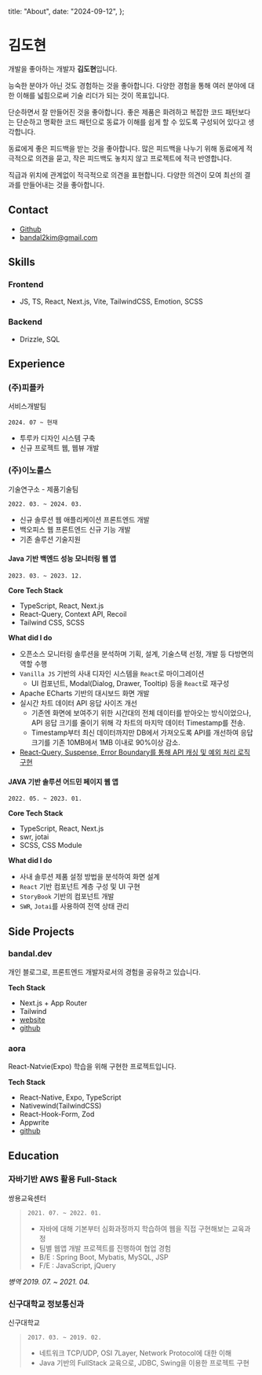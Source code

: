   title: "About",
  date: "2024-09-12",
};

# 김도현

개발을 좋아하는 개발자 **김도현**입니다.

능숙한 분야가 아닌 것도 경험하는 것을 좋아합니다. 다양한 경험을 통해 여러 분야에 대한 이해를 넓힘으로써 기술 리더가 되는 것이 목표입니다.

단순하면서 잘 만들어진 것을 좋아합니다. 좋은 제품은 화려하고 복잡한 코드 패턴보다는 단순하고 명확한 코드 패턴으로 동료가 이해를 쉽게 할 수 있도록 구성되어 있다고 생각합니다.

동료에게 좋은 피드백을 받는 것을 좋아합니다. 많은 피드백을 나누기 위해 동료에게 적극적으로 의견을 묻고, 작은 피드백도 놓치지 않고 프로젝트에 적극 반영합니다.

직급과 위치에 관계없이 적극적으로 의견을 표현합니다. 다양한 의견이 모여 최선의 결과를 만들어내는 것을 좋아합니다.

## Contact

- [Github](https://github.com/kdh379)
- [bandal2kim@gmail.com](mailto:bandal2kim@gmail.com)

## Skills

### Frontend

- JS, TS, React, Next.js, Vite, TailwindCSS, Emotion, SCSS

### Backend

- Drizzle, SQL

## Experience

### (주)피플카

서비스개발팀

`2024. 07 ~ 현재`

- 투루카 디자인 시스템 구축
- 신규 프로젝트 웹, 웹뷰 개발

### (주)이노룰스

기술연구소 - 제품기술팀

`2022. 03. ~ 2024. 03.`

- 신규 솔루션 웹 애플리케이션 프론트엔드 개발
- 백오피스 웹 프론트엔드 신규 기능 개발
- 기존 솔루션 기술지원

#### Java 기반 백엔드 성능 모니터링 웹 앱

`2023. 03. ~ 2023. 12.`

**Core Tech Stack**

- TypeScript, React, Next.js
- React-Query, Context API, Recoil
- Tailwind CSS, SCSS

**What did I do**

- 오픈소스 모니터링 솔루션을 분석하며 기획, 설계, 기술스택 선정, 개발 등 다방면의 역할 수행
- `Vanilla JS` 기반의 사내 디자인 시스템을 `React`로 마이그레이션
  - UI 컴포넌트, Modal(Dialog, Drawer, Tooltip) 등을 `React`로 재구성
- Apache ECharts 기반의 대시보드 화면 개발
- 실시간 차트 데이터 API 응답 사이즈 개선
  - 기존엔 화면에 보여주기 위한 시간대의 전체 데이터를 받아오는 방식이었으나, API 응답 크기를 줄이기 위해 각 차트의 마지막 데이터 Timestamp를 전송.
  - Timestamp부터 최신 데이터까지만 DB에서 가져오도록 API를 개선하여 응답 크기를 기존 10MB에서 1MB 이내로 90%이상 감소.
- [React-Query, Suspense, Error Boundary를 통해 API 캐싱 및 예외 처리 로직 구현](/post/react-query)

#### JAVA 기반 솔루션 어드민 페이지 웹 앱

`2022. 05. ~ 2023. 01.`

**Core Tech Stack**

- TypeScript, React, Next.js
- swr, jotai
- SCSS, CSS Module

**What did I do**

- 사내 솔루션 제품 설정 방법을 분석하여 화면 설계
- `React` 기반 컴포넌트 계층 구성 및 UI 구현
- `StoryBook` 기반의 컴포넌트 개발
- `SWR`, `Jotai`를 사용하여 전역 상태 관리

## Side Projects

### bandal.dev

개인 블로그로, 프론트엔드 개발자로서의 경험을 공유하고 있습니다.

**Tech Stack**

- Next.js + App Router
- Tailwind
- [website](https://bandal.dev/)
- [github](https://github.com/kdh379/bandal.dev)

### aora

React-Natvie(Expo) 학습을 위해 구현한 프로젝트입니다.

**Tech Stack**

- React-Native, Expo, TypeScript
- Nativewind(TailwindCSS)
- React-Hook-Form, Zod
- Appwrite
- [github](https://github.com/kdh379/aora)

## Education

### 자바기반 AWS 활용 Full-Stack

쌍용교육센터

> `2021. 07. ~ 2022. 01.`
>
> - 자바에 대해 기본부터 심화과정까지 학습하여 웹을 직접 구현해보는 교육과정
> - 팀별 웹앱 개발 프로젝트를 진행하여 협업 경험
> - B/E : Spring Boot, Mybatis, MySQL, JSP
> - F/E : JavaScript, jQuery

_병역 2019. 07. ~ 2021. 04._

### 신구대학교 정보통신과

신구대학교

> `2017. 03. ~ 2019. 02.`
>
> - 네트워크 TCP/UDP, OSI 7Layer, Network Protocol에 대한 이해
> - Java 기반의 FullStack 교육으로, JDBC, Swing을 이용한 프로젝트 구현
